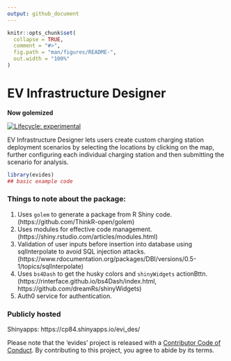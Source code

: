 ---
output: github_document
---

<!-- README.md is generated from README.Rmd. Please edit that file -->

```{r, include = FALSE}
knitr::opts_chunk$set(
  collapse = TRUE,
  comment = "#>",
  fig.path = "man/figures/README-",
  out.width = "100%"
)
```

# EV Infrastructure Designer 
**Now golemized**

<!-- badges: start -->
[![Lifecycle: experimental](https://img.shields.io/badge/lifecycle-experimental-orange.svg)](https://www.tidyverse.org/lifecycle/#experimental)
<!-- badges: end -->

EV Infrastructure Designer lets users create custom charging station deployment scenarios by selecting the locations by clicking on the map, further configuring each individual charging station and then submitting the scenario for analysis.


```{r example}
library(evides)
## basic example code
```

### Things to note about the package:

1. Uses `golem` to generate a package from R Shiny code. (https://github.com/ThinkR-open/golem)
2. Uses modules for effective code management. (https://shiny.rstudio.com/articles/modules.html)
3. Validation of user inputs before insertion into database using sqlInterpolate to avoid SQL injection attacks. (https://www.rdocumentation.org/packages/DBI/versions/0.5-1/topics/sqlInterpolate)
4. Uses `bs4Dash` to get the husky colors and `shinyWidgets` actionBttn.  (https://rinterface.github.io/bs4Dash/index.html, https://github.com/dreamRs/shinyWidgets)
5. Auth0 service for authentication. 


### Publicly hosted 
Shinyapps: https://cp84.shinyapps.io/evi_des/

Please note that the 'evides' project is released with a
[Contributor Code of Conduct](CODE_OF_CONDUCT.md).
By contributing to this project, you agree to abide by its terms.